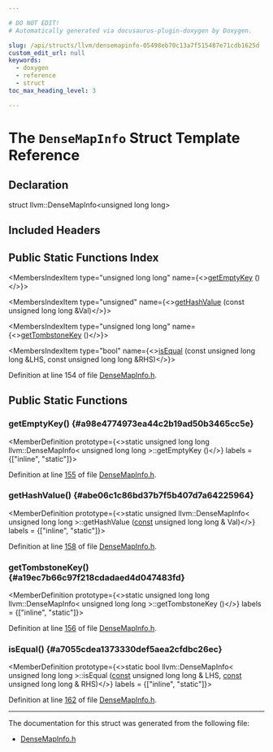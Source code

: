 ```yaml
---

# DO NOT EDIT!
# Automatically generated via docusaurus-plugin-doxygen by Doxygen.

slug: /api/structs/llvm/densemapinfo-05498eb70c13a7f515487e71cdb1625d
custom_edit_url: null
keywords:
  - doxygen
  - reference
  - struct
toc_max_heading_level: 3

---
```





# The `DenseMapInfo` Struct Template Reference

<DoxygenPage pluginConfig={pluginConfig}>



## Declaration

<CodeBlock>struct llvm::DenseMapInfo&lt;unsigned long long&gt;</CodeBlock>

## Included Headers

<IncludesList>
<IncludesListItem
  filePath="llvm/ADT/DenseMapInfo.h"
  permalink="/docs/api/files/include/include/llvm/include/llvm/adt/densemapinfo-h"
  isLocal="true" />
</IncludesList>

## Public Static Functions Index

<MembersIndex>

<MembersIndexItem
  type="unsigned long long"
  name={<><a href="#a98e4774973ea44c2b19ad50b3465cc5e">getEmptyKey</a> ()</>}>
</MembersIndexItem>

<MembersIndexItem
  type="unsigned"
  name={<><a href="#abe06c1c86bd37b7f5b407d7a64225964">getHashValue</a> (const unsigned long long &amp;Val)</>}>
</MembersIndexItem>

<MembersIndexItem
  type="unsigned long long"
  name={<><a href="#a19ec7b66c97f218cdadaed4d047483fd">getTombstoneKey</a> ()</>}>
</MembersIndexItem>

<MembersIndexItem
  type="bool"
  name={<><a href="#a7055cdea1373330def5aea2cfdbc26ec">isEqual</a> (const unsigned long long &amp;LHS, const unsigned long long &amp;RHS)</>}>
</MembersIndexItem>

</MembersIndex>


Definition at line 154 of file <a href="/docs/api/files/include/include/llvm/include/llvm/adt/densemapinfo-h">DenseMapInfo.h</a>.

<SectionDefinition>

## Public Static Functions

### getEmptyKey() {#a98e4774973ea44c2b19ad50b3465cc5e}

<MemberDefinition
  prototype={<>static unsigned long long llvm::DenseMapInfo&lt; unsigned long long &gt;::getEmptyKey ()</>}
  labels = {["inline", "static"]}>

Definition at line <a href="/docs/api/files/include/include/llvm/include/llvm/adt/densemapinfo-h/#l00155">155</a> of file <a href="/docs/api/files/include/include/llvm/include/llvm/adt/densemapinfo-h">DenseMapInfo.h</a>.
</MemberDefinition>

### getHashValue() {#abe06c1c86bd37b7f5b407d7a64225964}

<MemberDefinition
  prototype={<>static unsigned llvm::DenseMapInfo&lt; unsigned long long &gt;::getHashValue (<a href="/docs/api/files/lib/lib/target/lib/target/aarch64/aarch64promoteconstant-cpp/#a90f8350fecae261c25be85d38b451bff">const</a> unsigned long long &amp; Val)</>}
  labels = {["inline", "static"]}>

Definition at line <a href="/docs/api/files/include/include/llvm/include/llvm/adt/densemapinfo-h/#l00158">158</a> of file <a href="/docs/api/files/include/include/llvm/include/llvm/adt/densemapinfo-h">DenseMapInfo.h</a>.
</MemberDefinition>

### getTombstoneKey() {#a19ec7b66c97f218cdadaed4d047483fd}

<MemberDefinition
  prototype={<>static unsigned long long llvm::DenseMapInfo&lt; unsigned long long &gt;::getTombstoneKey ()</>}
  labels = {["inline", "static"]}>

Definition at line <a href="/docs/api/files/include/include/llvm/include/llvm/adt/densemapinfo-h/#l00156">156</a> of file <a href="/docs/api/files/include/include/llvm/include/llvm/adt/densemapinfo-h">DenseMapInfo.h</a>.
</MemberDefinition>

### isEqual() {#a7055cdea1373330def5aea2cfdbc26ec}

<MemberDefinition
  prototype={<>static bool llvm::DenseMapInfo&lt; unsigned long long &gt;::isEqual (<a href="/docs/api/files/lib/lib/target/lib/target/aarch64/aarch64promoteconstant-cpp/#a90f8350fecae261c25be85d38b451bff">const</a> unsigned long long &amp; LHS, <a href="/docs/api/files/lib/lib/target/lib/target/aarch64/aarch64promoteconstant-cpp/#a90f8350fecae261c25be85d38b451bff">const</a> unsigned long long &amp; RHS)</>}
  labels = {["inline", "static"]}>

Definition at line <a href="/docs/api/files/include/include/llvm/include/llvm/adt/densemapinfo-h/#l00162">162</a> of file <a href="/docs/api/files/include/include/llvm/include/llvm/adt/densemapinfo-h">DenseMapInfo.h</a>.
</MemberDefinition>

</SectionDefinition>

<hr/>

The documentation for this struct was generated from the following file:

<ul>
<li><a href="/docs/api/files/include/include/llvm/include/llvm/adt/densemapinfo-h">DenseMapInfo.h</a></li>
</ul>

</DoxygenPage>
